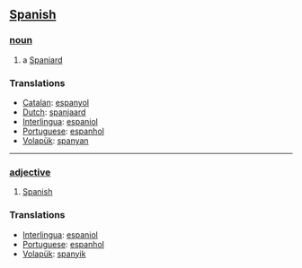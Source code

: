 == [[Spanish]] ==
=== [[noun]] ===
# a [[Spaniard]]

=== Translations ===
*[[Catalan]]: [[espanyol]]
*[[Dutch]]: [[spanjaard]]
*[[Interlingua]]: [[espaniol]]
*[[Portuguese]]: [[espanhol]]
*[[Volapük]]: [[spanyan]]
----

=== [[adjective]] ===
# [[Spanish]]

=== Translations ===
*[[Interlingua]]: [[espaniol]]
*[[Portuguese]]: [[espanhol]]
*[[Volapük]]: [[spanyik]]
